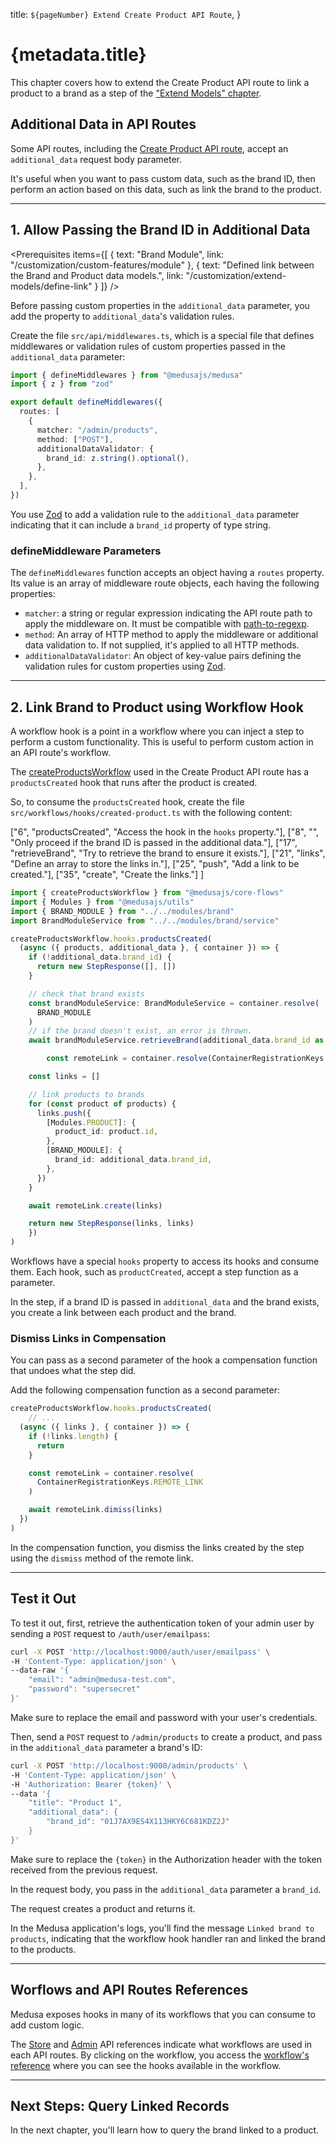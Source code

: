 
  title: `${pageNumber} Extend Create Product API Route`,
}

# {metadata.title}

<Note title="Example Chapter">

This chapter covers how to extend the Create Product API route to link a product to a brand as a step of the ["Extend Models" chapter](../page.mdx).

</Note>

## Additional Data in API Routes

Some API routes, including the [Create Product API route](https://docs.medusajs.com/v2/api/admin#products_postproducts), accept an `additional_data` request body parameter.

It's useful when you want to pass custom data, such as the brand ID, then perform an action based on this data, such as link the brand to the product.

---

## 1. Allow Passing the Brand ID in Additional Data

<Prerequisites
  items={[
    {
      text: "Brand Module",
      link: "/customization/custom-features/module"
    },
    {
      text: "Defined link between the Brand and Product data models.",
      link: "/customization/extend-models/define-link"
    }
  ]}
/>

Before passing custom properties in the `additional_data` parameter, you add the property to `additional_data`'s validation rules.

Create the file `src/api/middlewares.ts`, which is a special file that defines middlewares or validation rules of custom properties passed in the `additional_data` parameter:

```ts title="src/api/middlewares.ts"
import { defineMiddlewares } from "@medusajs/medusa"
import { z } from "zod"

export default defineMiddlewares({
  routes: [
    {
      matcher: "/admin/products",
      method: ["POST"],
      additionalDataValidator: {
        brand_id: z.string().optional(),
      },
    },
  ],
})
```

You use [Zod](https://zod.dev/) to add a validation rule to the `additional_data` parameter indicating that it can include a `brand_id` property of type string.

### defineMiddleware Parameters

The `defineMiddlewares` function accepts an object having a `routes` property. Its value is an array of middleware route objects, each having the following properties:

- `matcher`: a string or regular expression indicating the API route path to apply the middleware on. It must be compatible with [path-to-regexp](https://github.com/pillarjs/path-to-regexp).
- `method`: An array of HTTP method to apply the middleware or additional data validation to. If not supplied, it's applied to all HTTP methods.
- `additionalDataValidator`: An object of key-value pairs defining the validation rules for custom properties using [Zod](https://zod.dev/).

---

## 2. Link Brand to Product using Workflow Hook

A workflow hook is a point in a workflow where you can inject a step to perform a custom functionality. This is useful to perform custom action in an API route's workflow.

The [createProductsWorkflow](!resources!/references/medusa-workflows/createProductsWorkflow) used in the Create Product API route has a `productsCreated` hook that runs after the product is created.

So, to consume the `productsCreated` hook, create the file `src/workflows/hooks/created-product.ts` with the following content:

  ["6", "productsCreated", "Access the hook in the `hooks` property."],
  ["8", "", "Only proceed if the brand ID is passed in the additional data."],
  ["17", "retrieveBrand", "Try to retrieve the brand to ensure it exists."],
  ["21", "links", "Define an array to store the links in."],
  ["25", "push", "Add a link to be created."],
  ["35", "create", "Create the links."]
]

```ts title="src/workflows/hooks/created-product.ts" highlights={hookHighlights}
import { createProductsWorkflow } from "@medusajs/core-flows"
import { Modules } from "@medusajs/utils"
import { BRAND_MODULE } from "../../modules/brand"
import BrandModuleService from "../../modules/brand/service"

createProductsWorkflow.hooks.productsCreated(
  (async ({ products, additional_data }, { container }) => {
    if (!additional_data.brand_id) {
      return new StepResponse([], [])
    }

    // check that brand exists
    const brandModuleService: BrandModuleService = container.resolve(
      BRAND_MODULE
    )
    // if the brand doesn't exist, an error is thrown.
    await brandModuleService.retrieveBrand(additional_data.brand_id as string)

		const remoteLink = container.resolve(ContainerRegistrationKeys.REMOTE_LINK)

    const links = []

    // link products to brands
    for (const product of products) {
      links.push({
        [Modules.PRODUCT]: {
          product_id: product.id,
        },
        [BRAND_MODULE]: {
          brand_id: additional_data.brand_id,
        },
      })
    }

    await remoteLink.create(links)

    return new StepResponse(links, links)
	})
)
```

Workflows have a special `hooks` property to access its hooks and consume them. Each hook, such as `productCreated`, accept a step function as a parameter.

In the step, if a brand ID is passed in `additional_data` and the brand exists, you create a link between each product and the brand.

### Dismiss Links in Compensation

You can pass as a second parameter of the hook a compensation function that undoes what the step did.

Add the following compensation function as a second parameter:

```ts title="src/workflows/hooks/created-product.ts"
createProductsWorkflow.hooks.productsCreated(
	// ...
  (async ({ links }, { container }) => {
    if (!links.length) {
      return
    }

    const remoteLink = container.resolve(
      ContainerRegistrationKeys.REMOTE_LINK
    )

    await remoteLink.dimiss(links)
  })
)
```

In the compensation function, you dismiss the links created by the step using the `dismiss` method of the remote link.

---

## Test it Out

To test it out, first, retrieve the authentication token of your admin user by sending a `POST` request to `/auth/user/emailpass`:

```bash
curl -X POST 'http://localhost:9000/auth/user/emailpass' \
-H 'Content-Type: application/json' \
--data-raw '{
    "email": "admin@medusa-test.com",
    "password": "supersecret"
}'
```

Make sure to replace the email and password with your user's credentials.

Then, send a `POST` request to `/admin/products` to create a product, and pass in the `additional_data` parameter a brand's ID:

```bash
curl -X POST 'http://localhost:9000/admin/products' \
-H 'Content-Type: application/json' \
-H 'Authorization: Bearer {token}' \
--data '{
    "title": "Product 1",
    "additional_data": {
        "brand_id": "01J7AX9ES4X113HKY6C681KDZ2J"
    }
}'
```

<Note title="Tip">

Make sure to replace the `{token}` in the Authorization header with the token received from the previous request.

</Note>

In the request body, you pass in the `additional_data` parameter a `brand_id`.

The request creates a product and returns it.

In the Medusa application's logs, you'll find the message `Linked brand to products`, indicating that the workflow hook handler ran and linked the brand to the products.

---

## Worflows and API Routes References

Medusa exposes hooks in many of its workflows that you can consume to add custom logic.

The [Store](!api!/store) and [Admin](!api!/admin) API references indicate what workflows are used in each API routes. By clicking on the workflow, you access the [workflow's reference](!resources!/medusa-workflows-reference) where you can see the hooks available in the workflow.

---

## Next Steps: Query Linked Records

In the next chapter, you'll learn how to query the brand linked to a product.

